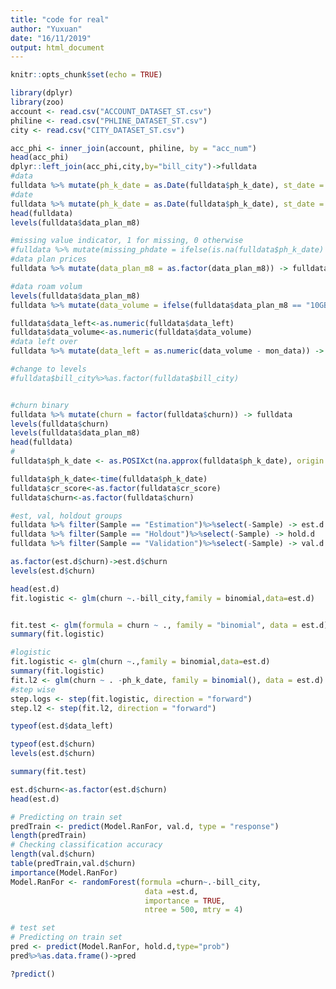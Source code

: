 ```yaml
---
title: "code for real"
author: "Yuxuan"
date: "16/11/2019"
output: html_document
---
```


```r
knitr::opts_chunk$set(echo = TRUE)
```

```r
library(dplyr)
library(zoo)
account <- read.csv("ACCOUNT_DATASET_ST.csv")
philine <- read.csv("PHLINE_DATASET_ST.csv")
city <- read.csv("CITY_DATASET_ST.csv")

acc_phi <- inner_join(account, philine, by = "acc_num")
head(acc_phi)
dplyr::left_join(acc_phi,city,by="bill_city")->fulldata
#data
fulldata %>% mutate(ph_k_date = as.Date(fulldata$ph_k_date), st_date = as.Date(fulldata$st_date)) -> fulldata
#date
fulldata %>% mutate(ph_k_date = as.Date(fulldata$ph_k_date), st_date = as.Date(fulldata$st_date)) -> fulldata
head(fulldata)
levels(fulldata$data_plan_m8)

#missing value indicator, 1 for missing, 0 otherwise
#fulldata %>% mutate(missing_phdate = ifelse(is.na(fulldata$ph_k_date) == 1, 1, 0)) -> fulldata
#data plan prices
fulldata %>% mutate(data_plan_m8 = as.factor(data_plan_m8)) -> fulldata

#data roam volum
levels(fulldata$data_plan_m8)
fulldata %>% mutate(data_volume = ifelse(fulldata$data_plan_m8 == "10GB($65)", 10, 15)) %>% mutate(data_volume = ifelse(fulldata$data_plan_m8 == "15GB($80)", 15, 25))-> fulldata

fulldata$data_left<-as.numeric(fulldata$data_left)
fulldata$data_volume<-as.numeric(fulldata$data_volume)
#data left over
fulldata %>% mutate(data_left = as.numeric(data_volume - mon_data)) -> fulldata

#change to levels
#fulldata$bill_city%>%as.factor(fulldata$bill_city)


#churn binary
fulldata %>% mutate(churn = factor(fulldata$churn)) -> fulldata
levels(fulldata$churn)
levels(fulldata$data_plan_m8)
head(fulldata)
#
fulldata$ph_k_date <- as.POSIXct(na.approx(fulldata$ph_k_date), origin = "2014-7-28")
```

```r
fulldata$ph_k_date<-time(fulldata$ph_k_date)
fulldata$cr_score<-as.factor(fulldata$cr_score)
fulldata$churn<-as.factor(fulldata$churn)
```


```r
#est, val, holdout groups
fulldata %>% filter(Sample == "Estimation")%>%select(-Sample) -> est.d
fulldata %>% filter(Sample == "Holdout")%>%select(-Sample) -> hold.d
fulldata %>% filter(Sample == "Validation")%>%select(-Sample) -> val.d
```


```r
as.factor(est.d$churn)->est.d$churn
levels(est.d$churn) 

head(est.d)
fit.logistic <- glm(churn ~.-bill_city,family = binomial,data=est.d)


fit.test <- glm(formula = churn ~ ., family = "binomial", data = est.d)
summary(fit.logistic)

#logistic
fit.logistic <- glm(churn ~.,family = binomial,data=est.d)
summary(fit.logistic)
fit.l2 <- glm(churn ~ . -ph_k_date, family = binomial(), data = est.d)
#step wise
step.logs <- step(fit.logistic, direction = "forward")
step.l2 <- step(fit.l2, direction = "forward")

typeof(est.d$data_left)

typeof(est.d$churn)
levels(est.d$churn)

summary(fit.test)

```


```r
est.d$churn<-as.factor(est.d$churn)
head(est.d)

# Predicting on train set
predTrain <- predict(Model.RanFor, val.d, type = "response")
length(predTrain)
# Checking classification accuracy
length(val.d$churn)
table(predTrain,val.d$churn)  
importance(Model.RanFor) 
Model.RanFor <- randomForest(formula =churn~.-bill_city,
                              data =est.d,
                              importance = TRUE,
                              ntree = 500, mtry = 4)

# test set
# Predicting on train set
pred <- predict(Model.RanFor, hold.d,type="prob")
pred%>%as.data.frame()->pred

?predict()

```
